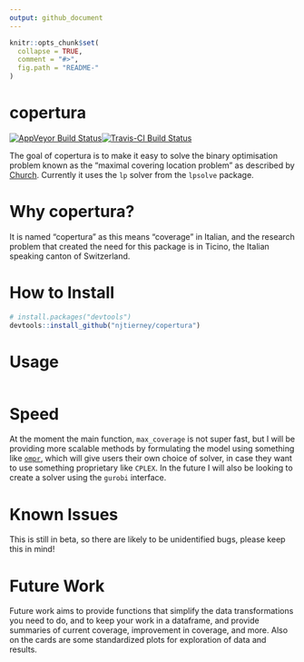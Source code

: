 ```yaml
---
output: github_document
---
```


<!-- README.md is generated from README.Rmd. Please edit that file -->

```r
knitr::opts_chunk$set(
  collapse = TRUE,
  comment = "#>",
  fig.path = "README-"
)
```

# copertura

[![AppVeyor Build Status](https://ci.appveyor.com/api/projects/status/github/njtierney/copertura?branch=master&svg=true)](https://ci.appveyor.com/project/njtierney/copertura)[![Travis-CI Build Status](https://travis-ci.org/njtierney/copertura.svg?branch=master)](https://travis-ci.org/njtierney/copertura)

The goal of copertura is to make it easy to solve the binary optimisation problem known as the "maximal covering location problem" as described by [Church](http://www.geog.ucsb.edu/~forest/G294download/MAX_COVER_RLC_CSR.pdf). Currently it uses the `lp` solver from the `lpsolve` package.

# Why copertura?

It is named "copertura" as this means "coverage" in Italian, and the research problem that created the need for this package is in Ticino, the Italian speaking canton of Switzerland.

<!-- At this stage I'm strongly considering a renaming - perhaps to `maxcovr` - **max**imum **cov**erage in **r**. -->

# How to Install

```r

# install.packages("devtools")
devtools::install_github("njtierney/copertura")

```

<!-- # Example Usage -->
<!-- Need to find a good example dataset to use here -->

# Usage

```r




```


# Speed

At the moment the main function, `max_coverage` is not super fast, but I will be providing more scalable methods by formulating the model using something like  [`ompr`](https://github.com/dirkschumacher/ompr), which will give users their own choice of solver, in case they want to use something proprietary like `CPLEX`. In the future I will also be looking to create a solver using the `gurobi` interface.

# Known Issues

This is still in beta, so there are likely to be unidentified bugs, please keep this in mind!

# Future Work

Future work aims to provide functions that simplify the data transformations you need to do, and to keep your work in a dataframe, and provide summaries of current coverage, improvement in coverage, and more. Also on the cards are some standardized plots for exploration of data and results.

